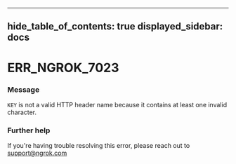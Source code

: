 

---
hide_table_of_contents: true
displayed_sidebar: docs
---


# ERR_NGROK_7023

### Message
`KEY` is not a valid HTTP header name because it contains at least one invalid character.

<ErrorDetails />



### Further help
If you're having trouble resolving this error, please reach out to [support@ngrok.com](mailto:support@ngrok.com?subject=Help%20with%20ERR_NGROK_7023)

